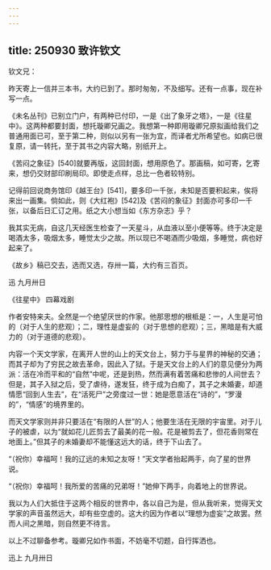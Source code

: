 ```yaml
---
---
---
```

title: 250930 致许钦文
---




钦文兄：

昨天寄上一信并三本书，大约已到了。那时匆匆，不及细写。还有一点事，现在补写一点。

《未名丛刊》已别立门户，有两种已付印，一是《出了象牙之塔》，一是《往星中》。这两种都要封面，想托璇卿兄画之。我想第一种即用璇卿兄原拟画给我们之普通用面已可，至于第二种，则似以另有一张为宜，而译者尤所希望也。如病已很复原，请一转托，至于其书之内容大略，别纸开上。

《苦闷之象征》[540]就要再版，这回封面，想用原色了。那画稿，如可寄，乞寄来，想仍交财部印刷局印。即使走点样，总比一色者较特别。

记得前回说商务馆印《越王台》[541]，要多印一千张，未知是否要积起来，俟将来出一画集。倘如此，则《大红袍》[542]及《苦闷的象征》封面亦可多印一千张，以备后日汇订之用。纸之大小想当如《东方杂志》乎？

我其实无病，自这几天经医生检查了一天星斗，从血液以至小便等等。终于决定是喝酒太多，吸烟太多，睡觉太少之故。所以现已不喝酒而少吸烟，多睡觉，病也好起来了。

《故乡》稿已交去，选而又选，存卅一篇，大约有三百页。

迅 九月卅日

《往星中》 四幕戏剧

作者安特来夫。全然是一个绝望厌世的作家。他那思想的根柢是：一，人生是可怕的（对于人生的悲观）；二，理性是虚妄的（对于思想的悲观）；三，黑暗是有大威力的（对于道德的悲观）。

内容一个天文学家，在离开人世的山上的天文台上，努力于与星界的神秘的交通；而其子却为了穷民之故去革命，因此入了狱。于是天文台上的人们的意见便分为两派：活在冷而平和的“自然”中呢，还是到热，然而满有着苦痛和悲惨的人间世去？但是，其子入狱之后，受了虐待，遂发狂，终于成为白痴了，其子之未婚妻，却道情愿“回到人生去”，在“活死尸”之旁度过一世：她是愿意活在“诗的”，“罗漫的”，“情感”的境界里的。

而天文学家则并非只要活在“有限的人世”的人；他要生活在无限的宇宙里。对于儿子的被虐，以为“就如花儿匠剪去了最美的花一般。花是被剪去了，但花香则常在地面上。”但其子的未婚妻却不能懂这远大的话，终于下山去了。

“（祝你）幸福呵！我的辽远的未知之友呀！”天文学者抬起两手，向了星的世界说。

“（祝你）幸福呵！我所爱的苦痛的兄弟呀！”她伸下两手，向着地上的世界说。



我以为人们大抵住于这两个相反的世界中，各以自己为是，但从我听来，觉得天文学家的声音虽然远大，却有些空虚的。这大约因为作者以“理想为虚妄”之故罢。然而人间之黑暗，则自然更不待言。

以上不过聊备参考。璇卿兄如作书面，不妨毫不切题，自行挥洒也。

迅上 九月卅日